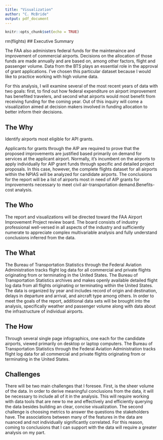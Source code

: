 ```yaml
---
title: "Visualization"
author: "C. McBride"
output: pdf_document
---
```


```r
knitr::opts_chunk$set(echo = TRUE)
```
rm(flights)
## Executive Summary

The FAA also administers federal funds for the maintenaince and improvement of commercial airports. Decisions on the allocation of those funds are made annually and are based on, among other factors, flight and passenger volume. Data from the BTS plays an essential role in the approval of grant applications. I've chosen this particular dataset because I would like to practice working with high volume data. 

For this analysis, I will examine several of the most recent years of data with two goals: first, to find out how federal expenditure on airport improvement has benefited travelers, and second what airports would most benefit from receiving funding for the coming year. Out of this inquiry will come a visualization aimed at decision makers involved in funding allocation to better inform their decisions.

## The Why

Identify airports most eligible for API grants.

Applicants for grants through the AIP are required to prove that the proposed improvements are justified based primarily on demand for services at the applicant airport. Normally, it's incumbent on the airports to apply individually for AIP grant funds through specific and detailed project proposals. In this case, however, the complete flights dataset for all airports within the NPIAS will be analyzed for candidate airports. The conclusions for the report will be a list of airports most in need of AIP grants for improvements necessary to meet civil air-transportation demand.Benefits-cost analysis.

## The Who

The report and visualizations will be directed toward the FAA Airport Improvement Project review board. The board consists of industry professional well-versed in all aspects of the industry and sufficiently numerate to appreciate complex multivariable analysis and fully understand conclusions inferred from the data.


## The What
The Bureau of Transportation Statistics through the Federal Aviation Administration tracks flight log data for all commercial and private flights originating from or terminating in the United States. 
The Bureau of Transportation Statistics archives and makes openly available detailed flight log data from all flights originating or terminating within the United States. The data is organized by year and includes record of origin and destination, delays in departure and arrival, and aircraft type among others. In order to meet the goals of the report, additional data sets will be brought into the analysis, specifically weather and passenger volume along with data about the infrastructure of individual airports.

## The How

Through several single page infographics, one each for the candidate airports, viewed primarily on desktop or laptop computers. The Bureau of Transportation Statistics through the Federal Aviation Administration tracks flight log data for all commercial and private flights originating from or terminating in the United States. 

## Challenges

There will be two main challenges that I foresee. First, is the sheer volume of the data. In order to derive meaningful conclusions from the data, it will be necessary to include all of it in the analysis. This will require working with data tools that are new to me and effectively and efficiently querying the data besides building an clear, concise visualization. The second challenge is choosing metrics to answer the questions the stakeholders have. The associations between many of the features in the data are nuanced and not individually significantly correlated. For this reason, coming to conclusions that I can support with the data will require a greater analysis on my part.